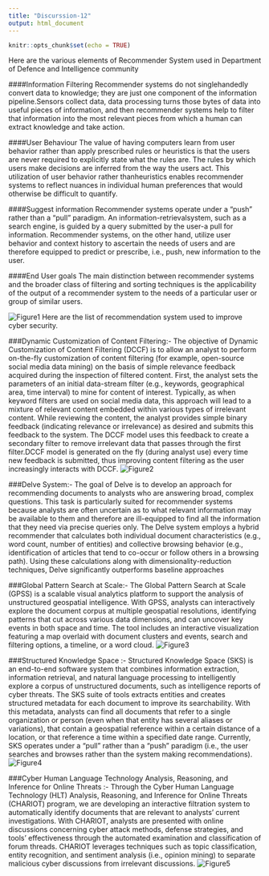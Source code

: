 ---
title: "Discurssion-12"
output: html_document
---

```{r setup, include=FALSE}
knitr::opts_chunk$set(echo = TRUE)
```

Here are the various elements of Recommender System used in Department of Defence and Intelligence community

####Information Filtering 
 Recommender systems do not singlehandedly convert data to knowledge; they are just one component of the information pipeline.Sensors collect data, data processing turns those bytes of data into useful pieces of information, and then recommender systems help to filter that information into the most relevant pieces from which a human can extract knowledge and take action.
 
####User Behaviour
The value of having computers learn from user behavior rather than apply prescribed rules or heuristics is that the users are never required to explicitly state what the rules are. The rules by which users make decisions are inferred from the way the users act. This utilization of user behavior rather thanheuristics enables recommender systems to reflect nuances in individual human preferences that would
otherwise be difficult to quantify.

####Suggest information
Recommender systems operate under a "push" rather than a "pull" paradigm. An information-retrievalsystem, such as a search engine, is guided by a query submitted by the user-a pull for information. Recommender systems, on the other hand, utilize user behavior and context history to ascertain the needs of users and are therefore equipped to predict or prescribe, i.e., push, new information to the user.

####End User goals
The main distinction between recommender systems and the broader class of filtering and sorting techniques is the applicability of the output of a recommender system to the needs of a particular user or group of similar users.

![Figure1](C:\\Users\\naman\\Documents\\Harpreet\\CUNY\\DATA607\\Discurssion-12\\Figure_1.JPG)
Here are the list of recommendation system used to improve cyber security.

###Dynamic Customization of Content Filtering:-
The objective of Dynamic Customization of Content Filtering (DCCF) is to allow an analyst to perform on-the-fly customization of content filtering (for example, open-source social media data mining) on the basis of simple relevance feedback acquired during the inspection of filtered content.
First, the analyst sets the parameters of an initial data-stream filter (e.g., keywords, geographical area, time interval) to mine for content of interest. Typically, as when keyword filters are used on social media data, this approach will lead to a mixture of relevant content embedded within various types of irrelevant content. While reviewing the content, the analyst provides simple binary feedback (indicating relevance or irrelevance) as desired and submits this feedback to the system. The DCCF model uses this feedback to create a secondary filter to remove irrelevant data that passes through the first filter.DCCF model is generated on the fly (during analyst use) every time new feedback is submitted, thus improving content filtering as the user increasingly interacts with DCCF. 
![Figure2](C:\\Users\\naman\\Documents\\Harpreet\\CUNY\\DATA607\\Discurssion-12\\Figure_2.JPG)

###Delve System:-
The goal of Delve is to develop an approach for recommending documents to analysts who are answering broad, complex questions. This task is particularly suited for recommender systems because analysts are often uncertain as to what relevant information may be available to them and therefore are ill-equipped to find all the information that they need via precise queries only. The Delve system employs a hybrid recommender that calculates both individual document characteristics (e.g., word count, number of entities) and collective browsing behavior (e.g., identification of articles that tend to co-occur or follow others in a browsing path). Using these calculations along with dimensionality-reduction techniques, Delve significantly outperforms baseline approaches 

###Global Pattern Search at Scale:-
The Global Pattern Search at Scale (GPSS) is a scalable visual analytics platform to support the analysis of unstructured geospatial intelligence. With GPSS, analysts can interactively explore the document corpus at multiple geospatial resolutions, identifying patterns that cut across various data dimensions, and can uncover key events in both space and time. The tool includes an interactive visualization featuring a map overlaid with document clusters and events, search and filtering options, a timeline, or a word cloud.
![Figure3](C:\\Users\\naman\\Documents\\Harpreet\\CUNY\\DATA607\\Discurssion-12\\Figure_3.JPG)

###Structured Knowledge Space :-
Structured Knowledge Space (SKS) is an end-to-end software system that combines information extraction, information retrieval, and natural language processing to intelligently explore a corpus of unstructured documents, such as intelligence reports of cyber threats. The SKS suite of tools extracts entities and creates structured metadata for each document to improve its searchability.  With this metadata, analysts can find all documents that refer to a single organization or person (even when that entity has several aliases or variations), that contain a geospatial reference within a certain distance of a location, or that reference a time within a specified date range. Currently, SKS operates under a "pull" rather than a "push" paradigm (i.e., the user searches and browses rather than the system making recommendations). 
![Figure4](C:\\Users\\naman\\Documents\\Harpreet\\CUNY\\DATA607\\Discurssion-12\\Figure_4.JPG)

###Cyber Human Language Technology Analysis, Reasoning, and Inference for Online Threats :-
Through the Cyber Human Language Technology (HLT) Analysis, Reasoning, and Inference for Online Threats (CHARIOT) program, we are developing an interactive filtration system to automatically identify documents that are relevant to analysts' current investigations. With CHARIOT, analysts are presented with online discussions concerning cyber attack methods, defense strategies, and tools' effectiveness through the automated examination and classification of forum threads. CHARIOT leverages techniques such as topic classification, entity recognition, and sentiment analysis (i.e., opinion mining) to separate malicious cyber discussions from irrelevant discussions.
![Figure5](C:\\Users\\naman\\Documents\\Harpreet\\CUNY\\DATA607\\Discurssion-12\\Figure_5.JPG)